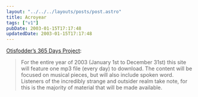 ```yaml
---
layout: "../../../layouts/posts/post.astro"
title: Acroyear
tags: ["v1"]
pubDate: 2003-01-15T17:17:48
updatedDate: 2003-01-15T17:17:48
---
```


[Otisfodder&#8217;s 365 Days Project][1]:

> For the entire year of 2003 (January 1st to December 31st) this site will feature one mp3 file (every day) to download. The content will be focused on musical pieces, but will also include spoken word. Listeners of the incredibly strange and outsider realm take note, for this is the majority of material that will be made available.

[1]: http://www.otisfodder.com/365days.html "otisfodder.com: 365 days"
